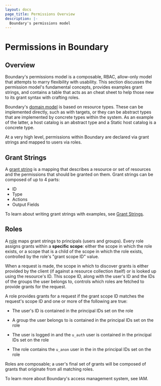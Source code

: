```yaml
---
layout: docs
page_title: Permissions Overview
description: |-
  Boundary's permissions model
---
```


# Permissions in Boundary

## Overview

Boundary's permissions model is a composable, RBAC, allow-only model that
attempts to marry flexibility with usability. This section discusses the permission
model's fundamental concepts, provides examples grant strings, and contains a table 
that acts as an cheat sheet to help those new to its grant syntax with crafting roles.

Boundary's [domain model](/boundary/docs/concepts/domain-model) is based on resource
types. These can be implemented directly, such as with targets, or they can be
abstract types that are implemented by concrete types within the system. As an
example of the latter, a host catalog is an abstract type and a Static host
catalog is a concrete type.

At a very high level, permissions within Boundary are declared via grant strings
and mapped to users via roles.


## Grant Strings

A [grant string](/boundary/docs/concepts/security/permissions/grants) is a mapping 
that describes a resource or set of resources and the permissions that should be 
granted on them. Grant strings can be composed of up to 4 parts: 
- ID
- Type
- Actions 
- Output Fields

To learn about writing grant strings with examples, see [Grant Strings](/boundary/docs/concepts/security/permissions/grants).

## Roles

A [role](/boundary/docs/concepts/domain-model/roles) maps grant strings to principals (users and groups). 
Every role assigns grants within a **specific scope**: either the scope in which the role
exists, or a scope that is a child of the scope in which the role exists,
controlled by the role's "grant scope ID" value.

When a request is made, the scope in which to discover grants is either provided by the client 
(if against a resource collection itself) or is looked up using the resource's ID. This scope ID, 
along with the user's ID and the IDs of the groups the user belongs to, controls which roles are 
fetched to provide grants for the request.

A role provides grants for a request if the grant scope ID matches the request's
scope ID and one or more of the following are true:

- The user's ID is contained in the principal IDs set on the role

- A group the user belongs to is contained in the principal IDs set on the role

- The user is logged in and the `u_auth` user is contained in the principal IDs
  set on the role

- The role contains the `u_anon` user in the in the principal IDs set on the
  role

Roles are composable; a user's final set of grants will be composed of grants
that originate from all matching roles.

To learn more about Boundary's access management system, see IAM.